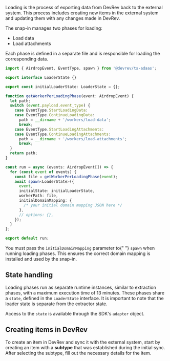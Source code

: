 Loading is the process of exporting data from DevRev back to the external system.
This process includes creating new items in the external system and updating them with any changes made in DevRev.

The snap-in manages two phases for loading:
* Load data
* Load attachments

Each phase is defined in a separate file and is responsible for loading the corresponding data.

```typescript
import { AirdropEvent, EventType, spawn } from '@devrev/ts-adaas';

export interface LoaderState {}

export const initialLoaderState: LoaderState = {};

function getWorkerPerLoadingPhase(event: AirdropEvent) {
  let path;
  switch (event.payload.event_type) {
    case EventType.StartLoadingData:
    case EventType.ContinueLoadingData:
      path = __dirname + '/workers/load-data';
      break;
    case EventType.StartLoadingAttachments:
    case EventType.ContinueLoadingAttachments:
      path = __dirname + '/workers/load-attachments';
      break;
  }
  return path;
}

const run = async (events: AirdropEvent[]) => {
  for (const event of events) {
    const file = getWorkerPerLoadingPhase(event);
    await spawn<LoaderState>({
      event,
      initialState: initialLoaderState,
      workerPath: file,
      initialDomainMapping: {
        /* your initial domain mapping JSON here */
      },
      // options: {},
    });
  }
};

export default run;
```

<Note>
  You must pass the <code>initialDomainMapping</code> parameter to{" "}
  <code>spawn</code> when running loading phases. This ensures the correct
  domain mapping is installed and used by the snap-in.
</Note>

## State handling

Loading phases run as separate runtime instances, similar to extraction phases, with a maximum execution time of 13 minutes. 
These phases share a `state`, defined in the `LoaderState` interface. 
It is important to note that the loader state is separate from the extractor state. 

Access to the `state` is available through the SDK's `adapter` object.

## Creating items in DevRev

To create an item in DevRev and sync it with the external system, start by creating an item with a **subtype** that was established during the initial sync. After selecting the subtype, fill out the necessary details for the item.
